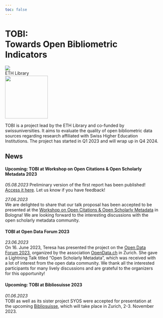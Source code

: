 ```yaml
---
toc: false
---
```


::: {.column-screen}

<div id="main_title">
<h1>TOBI:</br>Towards Open Bibliometric Indicators</h1> 
</div>

:::


<div id="logos">
<div class="logo"><img src="resources/eth_logo_45h.png"></div>
<div class="logo">ETH Library</div>
<div class="logo"><img src="resources/swissuniversities_Logo.svg" width="140px"></div>
</div>



TOBI is a project lead by the ETH Library and co-funded by swissuniversities. It aims to evaluate the quality of open bibliometric data sources regarding research affiliated with Swiss Higher Education Institutions. The project has started in Q1 2023 and will wrap up in Q4 2024.   


## News 

#### Upcoming: TOBI at Workshop on Open Citations & Open Scholarly Metadata 2023 
*05.08.2023* 
Preliminary version of the first report has been published! [Access it here](./reports/report01.html). Let us know if you have feedback! 

*27.06.2023*   
We are delighted to share that our talk proposal has been accepted to be presented at the [Workshop on Open Citations & Open Scholarly Metadata](https://workshop-oc.github.io/) in Bologna! We are looking forward to the interesting discussions with the open scholarly metadata community. 


#### TOBI at Open Data Forum 2023 
*23.06.2023*  
On 16. June 2023, Teresa has presented the project on the [Open Data Forum 2023](https://opendata.ch/events/opendata-ch-2023-forum/), organized by the association [OpenData.ch](https://opendata.ch/) in Zurich. She gave a Lightning Talk titled "Open Scholarly Metadata", which was received with a lot of interest from the open data community. We thank all the interested participants for many lively discussions and are grateful to the organizers for this opportunity! 


#### Upcoming: TOBI at Bibliosuisse 2023 
*01.06.2023*  
TOBI as well as its sister project SYOS were accepted for presentation at the upcoming [Bibliosuisse](https://www.bibliosuisse.ch/aktivitaten/schweizerbibliothekskongress/2023zurich), which will take place in Zurich, 2-3. November 2023. 